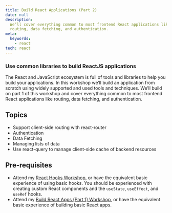 ```yaml
---
title: Build React Applications (Part 2)
date: null
description:
  We’ll cover everything common to most frontend React applications like
  routing, data fetching, and authentication.
meta:
  keywords:
    - react
tech: react
---
```


### Use common libraries to build ReactJS applications

The React and JavaScript ecosystem is full of tools and libraries to help you
build your applications. In this workshop we’ll build an application from
scratch using widely supported and used tools and techniques. We’ll build on
part 1 of this workshop and cover everything common to most frontend React
applications like routing, data fetching, and authentication.

## Topics

<ul>
  <li>Support client-side routing with react-router</li>
  <li>Authentication</li>
  <li>Data Fetching</li>
  <li>Managing lists of data</li>
  <li>Use react-query to manage client-side cache of backend resources</li>
</ul>

## Pre-requisites

- Attend my [React Hooks Workshop](/workshops/advanced-react-hooks), or have the
  equivalent basic experience of using basic hooks. You should be experienced
  with creating custom React components and the `useState`, `useEffect`, and
  `useRef` hooks.
- Attend my [Build React Apps (Part 1) Workshop](/workshops/build-react-apps-1),
  or have the equivalent basic experience of building basic React apps.
